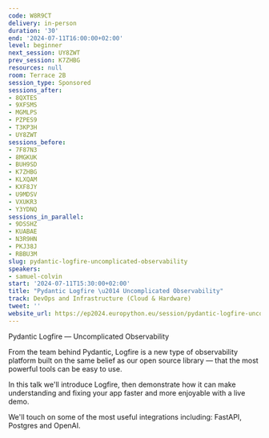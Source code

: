 ```yaml
---
code: W8R9CT
delivery: in-person
duration: '30'
end: '2024-07-11T16:00:00+02:00'
level: beginner
next_session: UY8ZWT
prev_session: K7ZHBG
resources: null
room: Terrace 2B
session_type: Sponsored
sessions_after:
- 8QXTES
- 9XFSMS
- MGMLPS
- PZPES9
- T3KP3H
- UY8ZWT
sessions_before:
- 7F87N3
- 8MGKUK
- BUH9SD
- K7ZHBG
- KLXQAM
- KXF8JY
- U9MDSV
- VXUKR3
- Y3YDNQ
sessions_in_parallel:
- 9DSSHZ
- KUABAE
- N3R9HN
- PKJ38J
- RBBU3M
slug: pydantic-logfire-uncomplicated-observability
speakers:
- samuel-colvin
start: '2024-07-11T15:30:00+02:00'
title: "Pydantic Logfire \u2014 Uncomplicated Observability"
track: DevOps and Infrastructure (Cloud & Hardware)
tweet: ''
website_url: https://ep2024.europython.eu/session/pydantic-logfire-uncomplicated-observability
---
```


Pydantic Logfire — Uncomplicated Observability

From the team behind Pydantic, Logfire is a new type of observability platform built on the same belief as our open source library — that the most powerful tools can be easy to use.

In this talk we'll introduce Logfire, then demonstrate how it can make understanding and fixing your app faster and more enjoyable with a live demo.

We'll touch on some of the most useful integrations including: FastAPI, Postgres and OpenAI.
